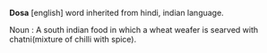 '''Dosa'''
[english]
word inherited from hindi, indian language.

Noun : A south indian food in which a wheat weafer is searved with chatni(mixture of chilli with spice).